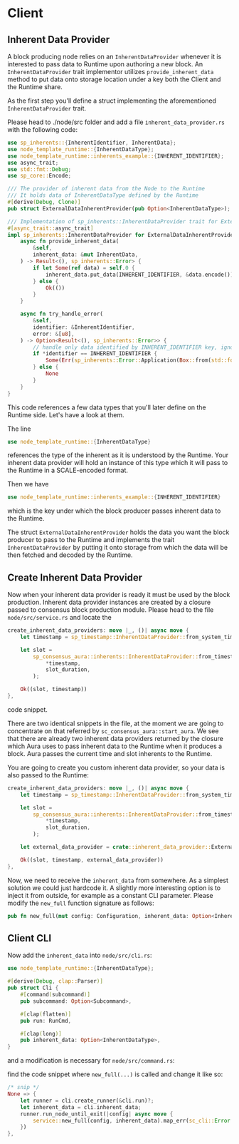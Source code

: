 # Client
## Inherent Data Provider
A block producing node relies on an ```InherentDataProvider``` whenever it is interested to pass
data to Runtime upon authoring a new block.
An ```InherentDataProvider``` trait implementor utilizes ```provide_inherent_data``` method to put data onto 
storage location under a key both the Client and the Runtime share.

As the first step you'll define a struct implementing the aforementioned ```InherentDataProvider``` trait.

Please head to ./node/src folder and add a file ```inherent_data_provider.rs``` with the following code:

```rust title=node/src/inherent_data_provider.rs
use sp_inherents::{InherentIdentifier, InherentData};
use node_template_runtime::{InherentDataType};
use node_template_runtime::inherents_example::{INHERENT_IDENTIFIER};
use async_trait;
use std::fmt::Debug;
use sp_core::Encode;

/// The provider of inherent data from the Node to the Runtime
/// It holds data of InherentDataType defined by the Runtime
#[derive(Debug, Clone)]
pub struct ExternalDataInherentProvider(pub Option<InherentDataType>);

/// Implementation of sp_inherents::InherentDataProvider trait for ExternalDataInherentProvider 
#[async_trait::async_trait]
impl sp_inherents::InherentDataProvider for ExternalDataInherentProvider {
	async fn provide_inherent_data(
		&self,
		inherent_data: &mut InherentData,
	) -> Result<(), sp_inherents::Error> {
        if let Some(ref data) = self.0 {
            inherent_data.put_data(INHERENT_IDENTIFIER, &data.encode())
        } else {
            Ok(())
        }
	}

	async fn try_handle_error(
		&self,
		identifier: &InherentIdentifier,
		error: &[u8],
	) -> Option<Result<(), sp_inherents::Error>> {
		// handle only data identified by INHERENT_IDENTIFIER key, ignore the rest
		if *identifier == INHERENT_IDENTIFIER {
            Some(Err(sp_inherents::Error::Application(Box::from(std::format!("Error processing inherent: {:?}", error)))))
		} else {
            None
        }
	}
}

``` 

This code references a few data types that you'll later define on the Runtime side.
Let's have a look at them.

The line 
```rust
use node_template_runtime::{InherentDataType}
```
references the type of the inherent as it is understood by the Runtime. Your inherent data provider will hold
an instance of this type which it will pass to the Runtime in a SCALE-encoded format.

Then we have
```rust
use node_template_runtime::inherents_example::{INHERENT_IDENTIFIER}
```
which is the key under which the block producer passes inherent data to the Runtime. 

The struct ```ExternalDataInherentProvider``` holds the data you want the block producer to pass to the Runtime
and implements the trait ```InherentDataProvider``` by putting it onto storage from which the data will be then
fetched and decoded by the Runtime.

## Create Inherent Data Provider
Now when your inherent data provider is ready it must be used by the block production.
Inherent data provider instances are created by a closure passed to consensus block production module.
Please head to the file ```node/src/service.rs``` and locate the 
```rust title=node/src/service.rs
create_inherent_data_providers: move |_, ()| async move {
    let timestamp = sp_timestamp::InherentDataProvider::from_system_time();

    let slot =
        sp_consensus_aura::inherents::InherentDataProvider::from_timestamp_and_slot_duration(
            *timestamp,
            slot_duration,
        );

    Ok((slot, timestamp))
},
```
code snippet.

There are two identical snippets in the file, at the moment we are going to concentrate
on that referred by ```sc_consensus_aura::start_aura```.
We see that there are already two inherent data providers returned by the closure which
Aura uses to pass inherent data to the Runtime when it produces a block.
Aura passes the current time and slot inherents to the Runtime.

You are going to create you custom inherent data provider, so your data is also passed to the Runtime:

```rust title=node/src/service.rs
create_inherent_data_providers: move |_, ()| async move {
    let timestamp = sp_timestamp::InherentDataProvider::from_system_time();

    let slot =
        sp_consensus_aura::inherents::InherentDataProvider::from_timestamp_and_slot_duration(
            *timestamp,
            slot_duration,
        );

    let external_data_provider = crate::inherent_data_provider::ExternalDataInherentProvider(inherent_data);

    Ok((slot, timestamp, external_data_provider))
},
```

Now, we need to receive the ```inherent_data``` from somewhere. As a simplest solution we could just hardcode it. 
A slightly more interesting option is to inject it from outside, for example as a constant CLI parameter.
Please modify the ```new_full``` function signature as follows:
```rust title=node/src/service.rs
pub fn new_full(mut config: Configuration, inherent_data: Option<InherentDataType>) -> Result<TaskManager, ServiceError> {
```

## Client CLI
Now add the ```inherent_data``` into ```node/src/cli.rs```:

```rust title=node/src/cli.rs
use node_template_runtime::{InherentDataType};

#[derive(Debug, clap::Parser)]
pub struct Cli {
	#[command(subcommand)]
	pub subcommand: Option<Subcommand>,

	#[clap(flatten)]
	pub run: RunCmd,

	#[clap(long)]
	pub inherent_data: Option<InherentDataType>,
}
```
and a modification is necessary for ```node/src/command.rs```:

find the code snippet where ```new_full(...)``` is called and change it like so:
```rust title=node/src/command.rs
/* snip */
None => {
    let runner = cli.create_runner(&cli.run)?;
    let inherent_data = cli.inherent_data;
    runner.run_node_until_exit(|config| async move {
        service::new_full(config, inherent_data).map_err(sc_cli::Error::Service)
    })
},
```